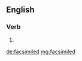 ==English==

===Verb===
{{head|en}}

# {{en-past of|facsimile}}

[[de:facsimiled]]
[[mg:facsimiled]]